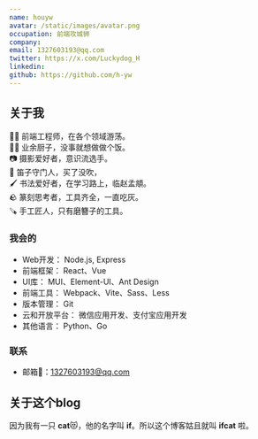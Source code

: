 ```yaml
---
name: houyw
avatar: /static/images/avatar.png
occupation: 前端攻城狮
company:
email: 1327603193@qq.com
twitter: https://x.com/Luckydog_H
linkedin:
github: https://github.com/h-yw
---
```


## 关于我

👨‍💻 前端工程师，在各个领域游荡。  
🧑‍🍳 业余厨子，没事就想做做个饭。  
📷 摄影爱好者，意识流选手。  
🪈 笛子守门人，买了没吹，  
🖌 书法爱好者，在学习路上，临赵孟頫。  
🪨 篆刻思考者，工具齐全，一直吃灰。  
🪚 手工匠人，只有磨簪子的工具。

### 我会的

- Web开发： Node.js, Express
- 前端框架： React、Vue
- UI库： MUI、Element-UI、Ant Design
- 前端工具： Webpack、Vite、Sass、Less
- 版本管理： Git
- 云和开放平台： 微信应用开发、支付宝应用开发
- 其他语言： Python、Go

### 联系

- 邮箱📮：1327603193@qq.com

## 关于这个blog

因为我有一只 **cat**😻，他的名字叫 **if**。所以这个博客姑且就叫 **ifcat** 啦。
